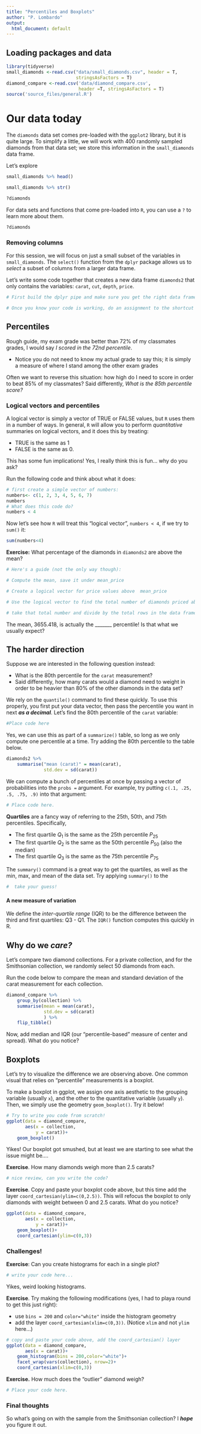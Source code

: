 ```yaml
---
title: "Percentiles and Boxplots"
author: "P. Lombardo"
output:
  html_document: default
---
```


## Loading packages and data
```r
library(tidyverse)
small_diamonds <-read.csv("data/small_diamonds.csv", header = T,
                          stringsAsFactors = T)
diamond_compare <-read.csv('data/diamond_compare.csv', 
                           header =T, stringsAsFactors = T)
source('source_files/general.R')
```

# Our data today
The `diamonds` data set comes pre-loaded with the `ggplot2` library, but it is quite large.  To simplify a little, we will work with 400 randomly sampled diamonds from that data set; we store this information in the `small_diamonds` data frame.

Let's explore
```r
small_diamonds %>% head()

small_diamonds %>% str()

?diamonds
```

For data sets and functions that come pre-loaded into `R`, you can use a `?` to learn more about them.
```r
?diamonds
```

### Removing columns
For this session, we will focus on just a small subset of the variables in `small_diamonds`. The `select()` function from the `dplyr` package allows us to *select* a subset of columns from a larger data frame.  

Let's write some code together that creates a new data frame `diamonds2` that only contains the variables: `carat`, `cut`, `depth`, `price`.
```r
# First build the dplyr pipe and make sure you get the right data frame

# Once you know your code is working, do an assignment to the shortcut name diamonds2.  You can do forward assignment -> or backward assignment <-.

```

## Percentiles
Rough guide, my exam grade was better than 72\% of my classmates grades, I would say *I scored in the 72nd percentile*.  

* Notice you do not need to know my actual grade to say this; it is simply a measure of where I stand among the other exam grades

Often we want to reverse this situation: how high do I need to score in order to beat 85\% of my classmates? Said differently, *What is the 85th percentile score?*


### Logical vectors and percentiles
A logical vector is simply a vector of TRUE or FALSE values, but `R` uses them in a number of ways. In general, `R` will allow you to perform *quantitative* summaries on logical vectors, and it does this by treating:

* TRUE is the same as 1
* FALSE is the same as 0.

This has some fun implications!  Yes, I really think this is fun... why do you ask?

Run the following code and think about what it does:
```r
# first create a simple vector of numbers:
numbers<- c(1, 2, 3, 4, 5, 6, 7)
numbers
# What does this code do?
numbers < 4
```

<Explain in your own words>

Now let's see how `R` will treat this "logical vector", `numbers < 4`, if we try to `sum()` it:
```r
sum(numbers<4)
```

**Exercise:** What percentage of the diamonds in `diamonds2` are above the mean?
```r
# Here's a guide (not the only way though):

# Compute the mean, save it under mean_price

# Create a logical vector for price values above  mean_price

# Use the logical vector to find the total number of diamonds priced above the mean

# take that total number and divide by the total rows in the data frame (nrow() helps)
```

The mean, 3655.418, is actually the _______ percentile! Is that what we usually expect?


## The harder direction
Suppose we are interested in the following question instead:

* What is the 80th percentile for the `carat` measurement?  
* Said differently, how many carats would a diamond need to weight in order to be heavier than 80\% of the other diamonds in the data set?

We rely on the `quantile()` command to find these quickly.  To use this properly, you first put your data vector, then pass the percentile you want in next ***as a decimal***. Let's find the 80th percentile of the `carat` variable:
```r
#Place code here
```

Yes, we can use this as part of a `summarize()` table, so long as we only compute one percentile at a time. Try adding the 80th percentile to the table below.
```r
diamonds2 %>% 
    summarise("mean (carat)" = mean(carat),
              std.dev = sd(carat))
```


We can compute a bunch of percentiles at once by passing a vector of probabilities into the `probs = ` argument. For example, try putting `c(.1, .25, .5, .75, .9)` into that argument:
```r
# Place code here.
```

**Quartiles** are a fancy way of referring to the 25th, 50th, and 75th percentiles.  Specifically,

* The first quartile $Q_1$ is the same as the 25th percentile $P_{25}$
* The first quartile $Q_2$ is the same as the 50th percentile $P_{50}$ (also the median)
* The first quartile $Q_3$ is the same as the 75th percentile $P_{75}$

The `summary()` command is a great way to get the quartiles, as well as the min, max, and mean of the data set.  Try applying `summary()` to the 
```r
#  take your guess!
```

#### A new measure of variation
We define the *inter-quartile range* (IQR) to be the difference between the third and first quartiles: Q3 - Q1.  The `IQR()` function computes this quickly in R.

## Why do we ***care?***
Let's compare two diamond collections. For a private collection, and for the Smithsonian collection, we randomly select 50 diamonds from each.

Run the code below to compare the mean and standard deviation of the carat measurement for each collection.
```r
diamond_compare %>%
    group_by(collection) %>%
    summarise(mean = mean(carat),
              std.dev = sd(carat)
              ) %>%
    flip_tibble()
```

Now, add median and IQR (our "percentile-based" measure of center and spread).  What do you notice?

## Boxplots
Let's try to visualize the difference we are observing above.  One common visual that relies on "percentile" measurements is a boxplot.  

To make a boxplot in ggplot, we assign one axis aesthetic to the grouping variable (usually `x`), and the other to the quantitative variable (usually `y`). Then, we simply use the geometry `geom_boxplot()`. Try it below!

```r
# Try to write you code from scratch!
ggplot(data = diamond_compare,
       aes(x = collection,
           y = carat))+
    geom_boxplot()
```

Yikes! Our boxplot got smushed, but at least we are starting to see what the issue might be.... 

**Exercise**. How many diamonds weigh more than 2.5 carats?
```r
# nice review, can you write the code?

```


**Exercise**. Copy and paste your boxplot code above, but this time add the layer `coord_cartesian(ylim=c(0,2.5))`.  This will refocus the boxplot to only diamonds with weight between 0 and 2.5 carats.  What do you notice?
```r
ggplot(data = diamond_compare,
       aes(x = collection,
           y = carat))+
    geom_boxplot()+
    coord_cartesian(ylim=c(0,3))
```


### Challenges!

**Exercise**: 
Can you create histograms for each in a single plot?
```r
# write your code here...
```

Yikes, weird looking histograms. 

**Exercise**.
Try making the following modifications (yes, I had to playa round to get this just right):

* use `bins = 200` and `color="white"` inside the histogram geometry
* add the layer `coord_cartesian(xlim=c(0,3))`.  (Notice `xlim` and not `ylim` here...)

```r
# copy and paste your code above, add the coord_cartesian() layer
ggplot(data = diamond_compare,
       aes(x = carat))+
    geom_histogram(bins = 200,color="white")+
    facet_wrap(vars(collection), nrow=2)+
    coord_cartesian(xlim=c(0,3))
```

**Exercise.** How much does the "outlier" diamond weigh?
```r
# Place your code here.
```

### Final thoughts
So what's going on with the sample from the Smithsonian collection? I ***hope*** you figure it out.
